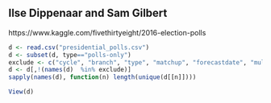 ## Ilse Dippenaar and Sam Gilbert
https://www.kaggle.com/fivethirtyeight/2016-election-polls

```r
d <- read.csv("presidential_polls.csv")
d <- subset(d, type=="polls-only")
exclude <- c("cycle", "branch", "type", "matchup", "forecastdate", "multiversions", "timestamp", "rawpoll_mcmullin", "adjpoll_mcmullin")
d <- d[,!(names(d)  %in% exclude)]
sapply(names(d), function(n) length(unique(d[[n]])))
```

```r
View(d)
```

